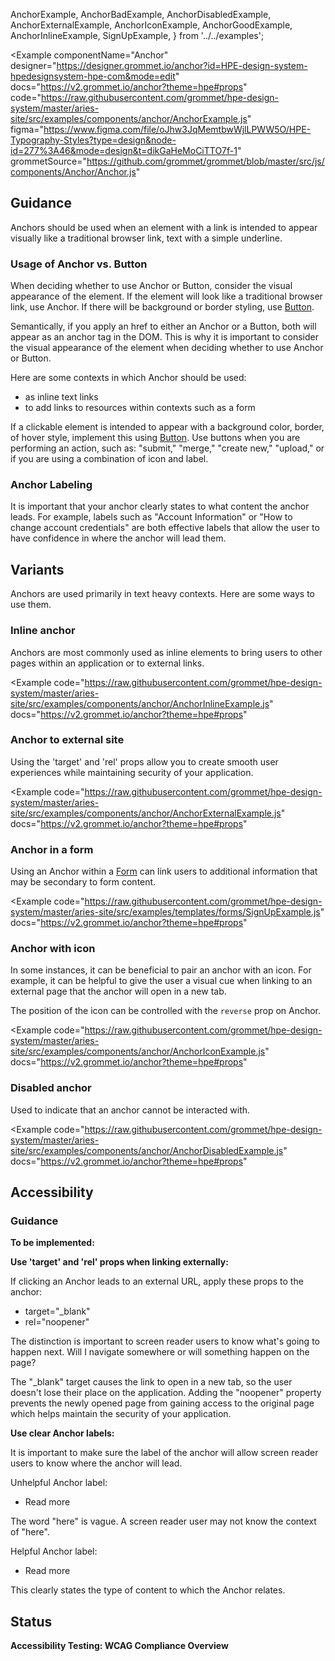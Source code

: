   AnchorExample,
  AnchorBadExample,
  AnchorDisabledExample,
  AnchorExternalExample,
  AnchorIconExample,
  AnchorGoodExample,
  AnchorInlineExample,
  SignUpExample,
} from '../../examples';

<Example
  componentName="Anchor"
  designer="https://designer.grommet.io/anchor?id=HPE-design-system-hpedesignsystem-hpe-com&mode=edit"
  docs="https://v2.grommet.io/anchor?theme=hpe#props"
  code="https://raw.githubusercontent.com/grommet/hpe-design-system/master/aries-site/src/examples/components/anchor/AnchorExample.js"
  figma="https://www.figma.com/file/oJhw3JqMemtbwWjlLPWW5O/HPE-Typography-Styles?type=design&node-id=277%3A46&mode=design&t=dikGaHeMoCiTTO7f-1"
  grommetSource="https://github.com/grommet/grommet/blob/master/src/js/components/Anchor/Anchor.js"
>
  <AnchorExample />
</Example>

## Guidance

Anchors should be used when an element with a link is intended to appear visually like a traditional browser link, text with a simple underline.

### Usage of Anchor vs. Button

When deciding whether to use Anchor or Button, consider the visual appearance of the element. If the element will look like a traditional browser link, use Anchor. If there will be background or border styling, use [Button](/components/button).

Semantically, if you apply an href to either an Anchor or a Button, both will appear as an anchor tag in the DOM. This is why it is important to consider the visual appearance of the element when deciding whether to use Anchor or Button.

Here are some contexts in which Anchor should be used:

- as inline text links
- to add links to resources within contexts such as a form

If a clickable element is intended to appear with a background color, border, of hover style, implement this using [Button](/components/button). Use buttons when you are performing an action, such as: "submit," "merge," "create new," "upload," or if you are using a combination of icon and label.

### Anchor Labeling

It is important that your anchor clearly states to what content the anchor leads. For example, labels such as "Account Information" or "How to change account credentials" are both effective labels that allow the user to have confidence in where the anchor will lead them.

<BestPracticeGroup>
  <Example
    height="none"
    bestPractice={{
      type: 'do',
      message:
        'Use label text that is descriptive about where the anchor will lead the user.',
    }}
  >
    <AnchorGoodExample />
  </Example>
  <Example
    height="none"
    bestPractice={{
      type: 'dont',
      message: `Use vague text like "Click here" because it doesn't provide meaning to users that rely on screen readers.`,
    }}
  >
    <AnchorBadExample />
  </Example>
</BestPracticeGroup>

## Variants

Anchors are used primarily in text heavy contexts. Here are some ways
to use them.

### Inline anchor

Anchors are most commonly used as inline elements to bring users to other pages within an application or to external links.

<Example
  code="https://raw.githubusercontent.com/grommet/hpe-design-system/master/aries-site/src/examples/components/anchor/AnchorInlineExample.js"
  docs="https://v2.grommet.io/anchor?theme=hpe#props"
>
  <AnchorInlineExample />
</Example>

### Anchor to external site

Using the 'target' and 'rel' props allow you to create smooth user experiences while maintaining security of your application.

<Example
  code="https://raw.githubusercontent.com/grommet/hpe-design-system/master/aries-site/src/examples/components/anchor/AnchorExternalExample.js"
  docs="https://v2.grommet.io/anchor?theme=hpe#props"
>
  <AnchorExternalExample />
</Example>

### Anchor in a form

Using an Anchor within a [Form](/templates/forms) can link users to additional information that may be secondary to form content.

<Example
  code="https://raw.githubusercontent.com/grommet/hpe-design-system/master/aries-site/src/examples/templates/forms/SignUpExample.js"
  docs="https://v2.grommet.io/anchor?theme=hpe#props"
>
  <SignUpExample />
</Example>

### Anchor with icon

In some instances, it can be beneficial to pair an anchor with an icon. For example, it can be helpful to give the user a visual cue when linking to an external page that the anchor will open in a new tab.

The position of the icon can be controlled with the `reverse` prop on Anchor.

<Example
  code="https://raw.githubusercontent.com/grommet/hpe-design-system/master/aries-site/src/examples/components/anchor/AnchorIconExample.js"
  docs="https://v2.grommet.io/anchor?theme=hpe#props"
>
  <AnchorIconExample />
</Example>

### Disabled anchor

Used to indicate that an anchor cannot be interacted with.

<Example
  code="https://raw.githubusercontent.com/grommet/hpe-design-system/master/aries-site/src/examples/components/anchor/AnchorDisabledExample.js"
  docs="https://v2.grommet.io/anchor?theme=hpe#props"
>
  <AnchorDisabledExample />
</Example>

## Accessibility

### Guidance
**To be implemented:**

**Use 'target' and 'rel' props when linking externally:**

If clicking an Anchor leads to an external URL, apply these props to the anchor:

- target="\_blank"
- rel="noopener"

The distinction is important to screen reader users to know what's going to happen next. Will I navigate somewhere or will something happen on the page?

The "\_blank" target causes the link to open in a new tab, so the user doesn't lose their place on the application. Adding the "noopener" property prevents the newly opened page from gaining access to the original page which helps maintain the security of your application.

**Use clear Anchor labels:**

It is important to make sure the label of the anchor will allow screen reader users to know where the anchor will lead.

Unhelpful Anchor label:

- Read more <GrommetAnchor label="here" />

The word "here" is vague. A screen reader user may not know the context of "here".

Helpful Anchor label:

- Read more <GrommetAnchor label="Anchor documentation" />

This clearly states the type of content to which the Anchor relates.

## Status
**Accessibility Testing: WCAG Compliance Overview**
<AccessibilityTable />
<AccessibilityTestView />
